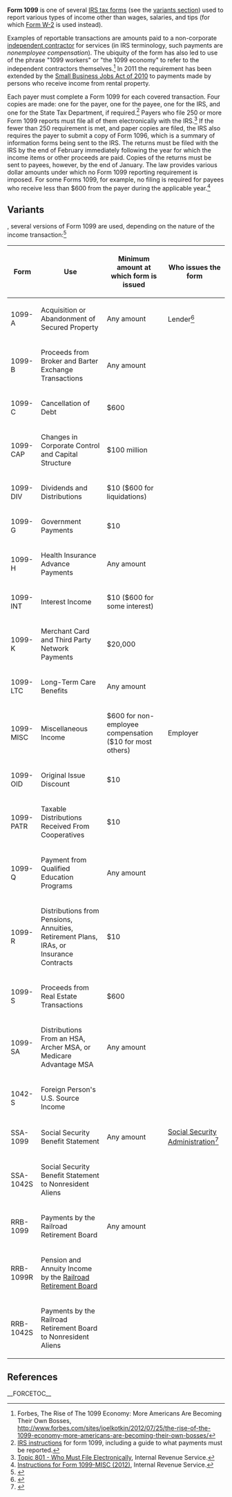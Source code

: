 '''Form 1099''' is one of several [[IRS tax forms]] (see the [[#Variants|variants section]]) used to report various types of income other than wages, salaries, and tips (for which [[Form W-2]] is used instead).

Examples of reportable transactions are amounts paid to a non-corporate [[independent contractor]] for services (in IRS terminology, such payments are ''nonemployee compensation''). The ubiquity of the form has also led to use of the phrase "1099 workers" or "the 1099 economy" to refer to the independent contractors themselves.<ref>Forbes, The Rise of The 1099 Economy: More Americans Are Becoming Their Own Bosses, http://www.forbes.com/sites/joelkotkin/2012/07/25/the-rise-of-the-1099-economy-more-americans-are-becoming-their-own-bosses/</ref> In 2011 the requirement has been extended by the [[Small Business Jobs Act of 2010]] to payments made by persons who receive income from rental property.

Each payer must complete a Form 1099 for each covered transaction. Four copies are made: one for the payer, one for the payee, one for the IRS, and one for the State Tax Department, if required.<ref>[http://www.irs.gov/pub/irs-pdf/i1099msc.pdf IRS instructions] for form 1099, including a guide to what payments must be reported.</ref> Payers who file 250 or more Form 1099 reports must file all of them electronically with the IRS.<ref>[http://www.irs.gov/taxtopics/tc801.html Topic 801 - Who Must File Electronically], Internal Revenue Service.</ref> If the fewer than 250 requirement is met, and paper copies are filed, the IRS also requires the payer to submit a copy of Form 1096, which is a summary of information forms being sent to the IRS. The returns must be filed with the IRS by the end of February immediately following the year for which the income items or other proceeds are paid. Copies of the returns must be sent to payees, however, by the end of January. The law provides various dollar amounts under which no Form 1099 reporting requirement is imposed. For some Forms 1099, for example, no filing is required for payees who receive less than $600 from the payer during the applicable year.<ref>[http://www.irs.gov/instructions/i1099msc/ar02.html Instructions for Form 1099-MISC (2012)], Internal Revenue Service.</ref>

==Variants==

{{As of|2011}}, several versions of Form 1099 are used, depending on the nature of the income transaction:<ref name="efile_1099">{{cite web |url=http://www.efile.com/what-is-form-1099-misc-income-tax-return-requirements/ |title=What Is a Form 1099? |accessdate=January 9, 2016 |publisher=efile.com}}</ref>

{| class="wikitable"
|-
! Form !! Use !! Minimum amount at which form is issued !! Who issues the form
|-
| 1099-A
| Acquisition or Abandonment of Secured Property
| Any amount
| Lender<ref>{{cite web |url=https://ttlc.intuit.com/questions/1899168-what-do-i-do-with-form-1099-a |title= What do I do with Form 1099-A? |accessdate=January 9, 2016 |publisher=TurboTax}}</ref>
|-
| 1099-B
| Proceeds from Broker and Barter Exchange Transactions
| Any amount
|-
| 1099-C
| Cancellation of Debt
| $600
|-
| 1099-CAP
| Changes in Corporate Control and Capital Structure
| $100 million
|-
| 1099-DIV
| Dividends and Distributions
| $10 ($600 for liquidations)
|-
| 1099-G
| Government Payments
| $10
|-
| 1099-H
| Health Insurance Advance Payments
| Any amount
|-
| 1099-INT
| Interest Income
| $10 ($600 for some interest)
|-
| 1099-K
| Merchant Card and Third Party Network Payments
| $20,000
|-
| 1099-LTC
| Long-Term Care Benefits
| Any amount
|-
| 1099-MISC
| Miscellaneous Income
| $600 for non-employee compensation ($10 for most others)
| Employer
|-
| 1099-OID
| Original Issue Discount
| $10
|-
| 1099-PATR
| Taxable Distributions Received From Cooperatives
| $10
|-
| 1099-Q
| Payment from Qualified Education Programs
| Any amount
|-
| 1099-R
| Distributions from Pensions, Annuities, Retirement Plans, IRAs, or Insurance Contracts
| $10
|-
| 1099-S
| Proceeds from Real Estate Transactions
| $600
|-
| 1099-SA
| Distributions From an HSA, Archer MSA, or Medicare Advantage MSA
| Any amount
|-
| 1042-S
| Foreign Person's U.S. Source Income
| 
|-
| SSA-1099
| Social Security Benefit Statement
| Any amount
| [[Social Security Administration]]<ref>{{cite web |url=https://faq.ssa.gov/link/portal/34011/34019/Article/3706/How-can-I-get-a-form-SSA-1099-1042S-Social-Security-Benefit-Statement |title=How can I get a form SSA-1099/1042S, Social Security Benefit Statement? |accessdate=January 9, 2016 |publisher=Social Security Administration}}</ref>
|-
| SSA-1042S
| Social Security Benefit Statement to Nonresident Aliens
|-
| RRB-1099
| Payments by the Railroad Retirement Board
| Any amount
|-
| RRB-1099R
| Pension and Annuity Income by the [[Railroad Retirement Board]]
|-
| RRB-1042S
| Payments by the Railroad Retirement Board to Nonresident Aliens
|}

==References==
{{reflist}}

__FORCETOC__
